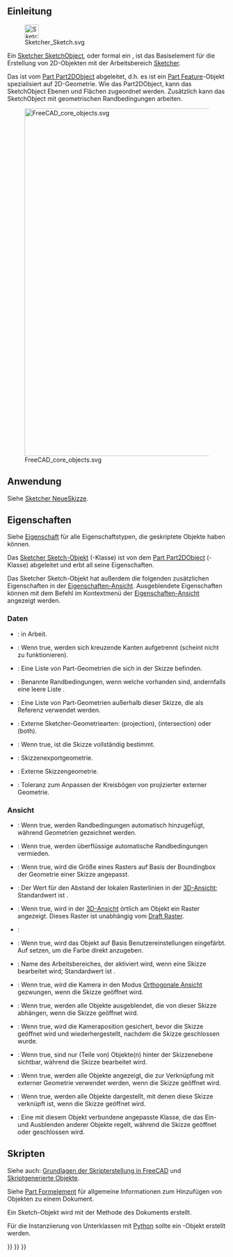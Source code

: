 <languages/>
{{TOCright}}

<span id="Introduction"></span>
== Einleitung ==

[[File:Sketcher_Sketch.svg|32px]]

Ein [[Sketcher_SketchObject/de|Sketcher SketchObject]], oder formal ein {{incode|Sketcher::SketchObject}}, ist das Basiselement für die Erstellung von 2D-Objekten mit der Arbeitsbereich [[Sketcher_Workbench/de|Sketcher]].

Das {{incode|Sketcher::SketchObject}} ist vom [[Part_Part2DObject/de|Part Part2DObject]] abgeleitet, d.h. es ist ein [[Part Feature/de|Part Feature]]-Objekt spezialisiert auf 2D-Geometrie. Wie das Part2DObject, kann das SketchObject Ebenen und Flächen zugeordnet werden. Zusätzlich kann das SketchObject mit geometrischen Randbedingungen arbeiten.

[[File:FreeCAD_core_objects.svg|800px]]

{{Caption|Vereinfachtes Diagramm der Beziehungen zwischen den Kernobjekten in FreeCAD}}

<span id="Usage"></span>
==Anwendung==

Siehe [[Sketcher_NewSketch/de|Sketcher NeueSkizze]].

<span id="Properties"></span>
==Eigenschaften==

Siehe [[Property/de|Eigenschaft]] für alle Eigenschaftstypen, die geskriptete Objekte haben können.

Das [[Sketcher_SketchObject/de|Sketcher Sketch-Objekt]] ({{incode|Sketcher::SketchObject}}-Klasse) ist von dem [[Part_Part2DObject/de|Part Part2DObject]] ({{incode|Part::Part2DObject}}-Klasse) abgeleitet und erbt all seine Eigenschaften.

Das Sketcher Sketch-Objekt hat außerdem die folgenden zusätzlichen Eigenschaften in der [[Property_View/de|Eigenschaften-Ansicht]]. Ausgeblendete Eigenschaften können mit dem Befehl {{MenuCommand|Ausgeblendete anzeigen}} im Kontextmenü der [[Property_View/de|Eigenschaften-Ansicht]] angezeigt werden.

<span id="Data"></span>
===Daten===

{{TitleProperty|Basis}}

* {{PropertyData/de|Internal Shape|PartShape|Hidden}}: in Arbeit.

{{TitleProperty|Internal Geometry}}

* {{PropertyData/de|Make Internals|Bool}}: Wenn true, werden sich kreuzende Kanten aufgetrennt (scheint nicht zu funktionieren).

{{TitleProperty|Sketch}}

* {{PropertyData/de|Geometry|GeometryList|Hidden}}: Eine Liste von Part-Geometrien die sich in der Skizze befinden.
* {{PropertyData/de|Constraints|}}: Benannte Randbedingungen, wenn welche vorhanden sind, andernfalls eine leere Liste {{incode|[]}}.
* {{PropertyData/de|External Geometry|LinkSubList|ReadOnly}}: Eine Liste von Part-Geometrien außerhalb dieser Skizze, die als Referenz verwendet werden.
* {{PropertyData/de|External Types|IntegerList|Hidden}}: Externe Sketcher-Geometriearten: {{Value|0}} (projection), {{Value|1}} (intersection) oder {{Value|2}} (both). {{Version/de|1.1}}
* {{PropertyData/de|Fully Constrained|Bool|Hidden, ReadOnly}}: Wenn true, ist die Skizze vollständig bestimmt.
* {{PropertyData/de|Exports|LinkListHidden|Hidden}}: Skizzenexportgeometrie.
* {{PropertyData/de|External Geo|GeometryList|Hidden}}: Externe Skizzengeometrie.
* {{PropertyData/de|Arc Fit Tolerance|Precision}}: Toleranz zum Anpassen der Kreisbögen von projizierter externer Geometrie.

<span id="View"></span>
===Ansicht===

{{TitleProperty|Auto Constraints}}

* {{PropertyView/de|Autoconstraints|Bool}}: Wenn true, werden Randbedingungen automatisch hinzugefügt, während Geometrien gezeichnet werden.
* {{PropertyView/de|Avoid Redundant|Bool}}: Wenn true, werden überflüssige automatische Randbedingungen vermieden.

{{TitleProperty|Grid}}

* {{PropertyView/de|Grid Auto|Bool}}: Wenn true, wird die Größe eines Rasters auf Basis der Boundingbox der Geometrie einer Skizze angepasst.
* {{PropertyView/de|Grid Size|Length}}: Der Wert für den Abstand der lokalen Rasterlinien in der [[3D_View/de|3D-Ansicht]]; Standardwert ist {{value|10 mm}}.
* {{PropertyView/de|Show Grid|Bool}}: Wenn true, wird in der [[3D_View/de|3D-Ansicht]] örtlich am Objekt ein Raster angezeigt. Dieses Raster ist unabhängig vom [[Draft_ToggleGrid/de|Draft Raster]].

{{TitleProperty|Layers}}

* {{PropertyView/de|Visual Layer List|BadType}}:

{{TitleProperty|Object Style}}

* {{PropertyView/de|Auto Color|Bool}}: Wenn true, wird das Objekt auf Basis Benutzereinstellungen eingefärbt. Auf {{False}} setzen, um die Farbe direkt anzugeben.

{{TitleProperty|Visibility automation}}

* {{PropertyView/de|Editing Workbench|String}}: Name des Arbeitsbereiches, der aktiviert wird, wenn eine Skizze bearbeitet wird; Standardwert ist {{value|SketcherWorkbench}}.
* {{PropertyView/de|Force Ortho|Bool}}: Wenn true, wird die Kamera in den Modus [[Std_OrthographicCamera/de|Orthogonale Ansicht]] gezwungen, wenn die Skizze geöffnet wird.
* {{PropertyView/de|Hide Dependent|Bool}}: Wenn true, werden alle Objekte ausgeblendet, die von dieser Skizze abhängen, wenn die Skizze geöffnet wird.
* {{PropertyView/de|Restore Camera|Bool}}: Wenn true, wird die Kameraposition gesichert, bevor die Skizze geöffnet wird und wiederhergestellt, nachdem die Skizze geschlossen wurde.
* {{PropertyView/de|Section View|Bool}}: Wenn true, sind nur (Teile von) Objekte(n) hinter der Skizzenebene sichtbar, während die Skizze bearbeitet wird.
* {{PropertyView/de|Show Links|Bool}}: Wenn true, werden alle Objekte angezeigt, die zur Verknüpfung mit externer Geometrie verwendet werden, wenn die Skizze geöffnet wird.
* {{PropertyView/de|Show Support|Bool}}: Wenn true, werden alle Objekte dargestellt, mit denen diese Skizze verknüpft ist, wenn die Skizze geöffnet wird.
* {{PropertyView/de|Tempo Vis|PythonObject|Hidden}}: Eine mit diesem Objekt verbundene angepasste Klasse, die das Ein- und Ausblenden anderer Objekte regelt, während die Skizze geöffnet oder geschlossen wird.

<span id="Scripting"></span>
== Skripten ==

Siehe auch: [[FreeCAD_Scripting_Basics/de|Grundlagen der Skripterstellung in FreeCAD]] und [[Scripted_objects/de|Skriptgenerierte Objekte]].

Siehe [[Part_Feature/de|Part Formelement]] für allgemeine Informationen zum Hinzufügen von Objekten zu einem Dokument.

Ein Sketch-Objekt wird mit der {{incode|addObject()}} Methode des Dokuments erstellt.

{{Code|code=
import FreeCAD as App

doc = App.newDocument()
obj = App.ActiveDocument.addObject("Sketcher::SketchObject", "Sketch")
obj.Label = "Custom label"
}}

Für die Instanziierung von Unterklassen mit [[Python/de|Python]] sollte ein {{incode|Sketcher::SketchObjectPython}}-Objekt erstellt werden.

{{Code|code=
import FreeCAD as App

doc = App.newDocument()
obj = App.ActiveDocument.addObject("Sketcher::SketchObjectPython", "CustomSketch")
obj.Label = "Custom label"
}}


{{Sketcher_Tools_navi{{#translation:}}}}
{{Document_objects_navi{{#translation:}}}}
{{Userdocnavi{{#translation:}}}}